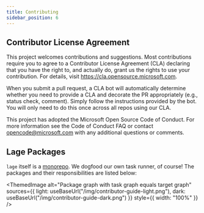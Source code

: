 ```yaml
---
title: Contributing
sidebar_position: 6
---
```



## Contributor License Agreement

This project welcomes contributions and suggestions. Most contributions require you to agree to a Contributor License Agreement (CLA) declaring that you have the right to, and actually do, grant us the rights to use your contribution. For details, visit https://cla.opensource.microsoft.com.

When you submit a pull request, a CLA bot will automatically determine whether you need to provide a CLA and decorate the PR appropriately (e.g., status check, comment). Simply follow the instructions provided by the bot. You will only need to do this once across all repos using our CLA.

This project has adopted the Microsoft Open Source Code of Conduct. For more information see the Code of Conduct FAQ or contact opencode@microsoft.com with any additional questions or comments.

## Lage Packages

`lage` itself is a [monorepo](https://github.com/microsoft/lage/tree/master/packages). We dogfood our own task runner, of course! The packages and their responsibilities are listed below:

<ThemedImage
  alt="Package graph with task graph equals target graph"
  sources={{
    light: useBaseUrl("/img/contributor-guide-light.png"),
    dark: useBaseUrl("/img/contributor-guide-dark.png")
  }}
  style={{
    width: "100%"
  }}
/>

